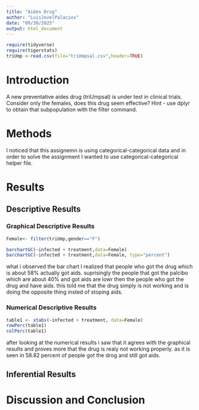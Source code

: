 ```yaml
---
title: "Aides Drug"
author: "LuisJovelPalacios"
date: "09/30/2025"
output: html_document
---
```


```r
require(tidyverse)
require(tigerstats)
triUmp <-read.csv(file="triUmpsal.csv",header=TRUE)
```

# Introduction

<!--In this section you explain what you are trying to show.  Where did the data come from?  What is the research or other question you are trying to answer?.  If you skimp in this section expect to be marked down in your grade. Paint a picture of the project a couple of paragraphs is expected!-->

A new  preventative aides drug (triUmpsal) is under test in clinical trials. Consider only the females, does this drug seem effective?  Hint - use dplyr to obtain that subpopulation with the filter command.

# Methods

<!--Decide on your methods:  use "variable analysis" or other appropriate descriptors.  Make sure to choose at least one graphical method and at least one numerical method. Discuss what data manipulations may be needed for example subsetting or other binning procedures and what sort of graphical displays and inferential tools will be used!-->

I noticed that this assignemn is using categorical-categorical data and in order to solve the assignment I wanted to use categorical-categorical helper file.

# Results

<!--Divide this section into two sub-sections:  One for your descriptive  results and one for your inferential results.!-->



## Descriptive Results

### Graphical Descriptive Results

```r
Female<- filter(triUmp,gender=="F")
```


```r
barchartGC(~infected + treatment,data=Female)
barchartGC(~infected + treatment,data=Female, type="percent")

```

what i observed the bar chart I realized that people who got the drug which is about 58% actually got aids. suprisingly the people that got the palcibo which are about 40% and got aids are lowr then the people who got the drug and have aids. this told me that the drug simply is not working and is doing the opposite thing insted of stoping aids.
<!--Graphical results here.  Make sure to show your code.  Provide appropriate labels for axes, giving units if possible, and provide a good title for the graph, too.  Use the graphical results to describe the patterns if any that exist in the data as focused toward the research question. Bottom line is to explain the features of the graph that are relevant to conforming or departing to what is expected by your null hypothesis !-->

### Numerical Descriptive Results

<!--Numerical results go here. Use the numerical results to describe the patterns if any that exist in the data as focused toward the research question!-->

```r
table1 <- xtabs(~infected + treatment, data=Female)
rowPerc(table1)
colPerc(table1)
```

after looking at the numerical results i saw that it agrees with the graphical results and proves more that the drug is realy not working properly. as it is seen in 58.82 percent of people got the drog and still got aids.

## Inferential Results

<!--State hypothesis clearly.  Make sure your discussion of the inferential test covers all the aspects that the test output produces, such as test statistic, p-value etc.  Make a decision about the null hypothesis, explain the assumptions on which the selected test/procedure was based, and why the chosen procedure satisfys the assumptions and is appropriate to answer the research question!-->


# Discussion and Conclusion

<!--Discussion and conclusion here.  If you found a relationship be sure to consider whether the relationship occurs because one of the variavbles causes the other, or whether they perhasps are related for some other reason.  Watch the chapter 6 videos from the GeorgeTown videos collection.!-->
